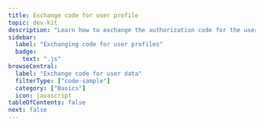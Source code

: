 ```yaml
---
title: Exchange code for user profile
topic: dev-kit
description: "Learn how to exchange the authorization code for the user's profile"
sidebar:
  label: "Exchanging code for user profiles"
  badge:
    text: ".js"
browseCentral:
  label: "Exchange code for user data"
  filterType: ["code-sample"]
  category: ["Basics"]
  icon: javascript
tableOfContents: false
next: false
---
```


<RemoteCode
  lang="typescript"
  url="https://raw.githubusercontent.com/scalekit-inc/gists/refs/heads/main/auth-code-exchange-scalekit-sdk.js"
      title="auth-code-exchange-scalekit-sdk.js"
/>
